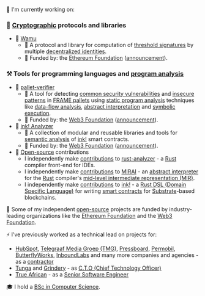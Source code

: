 🔭 I'm currently working on:

### 🔑 [Cryptographic][crypto] protocols and libraries

- 🚧 [Wamu][wamu]
  - 📖 A protocol and library for computation of [threshold signatures] by multiple [decentralized identities][did].
  - 🌱 Funded by: the [Ethereum Foundation][EF] ([announcement][EF-announcement]).

### ⚒️ Tools for programming languages and [program analysis]

- 🚧 [pallet-verifier]
  - 📖 A tool for detecting [common security vulnerabilities][vulnerabilities] and [insecure patterns] in
    [FRAME pallets][FRAME] using [static program analysis][static-analysis] techniques like [data-flow analysis][data-flow],
    [abstract interpretation][abs-int] and [symbolic execution][symbex].
  - 🌱 Funded by: the [Web3 Foundation][W3F] ([announcement][W3F-announcement-pallet-verifier]).
- 🚀 [ink! Analyzer][ink-analyzer]
  - 📖 A collection of modular and reusable libraries and tools for [semantic analysis] of [ink!] smart contracts.
  - 🌱 Funded by: the [Web3 Foundation][W3F] ([announcement][W3F-announcement-ink-analyzer]).
- 🛟 [Open-source][open-source] contributions
  - I independently make [contributions][ra-contributions] to [rust-analyzer] - a [Rust] compiler front-end for IDEs.
  - I independently make [contributions][MIRAI-contributions] to [MIRAI] - an [abstract interpreter][abs-int]
    for the [Rust] compiler's [mid-level intermediate representation (MIR)][MIR].
  - I independently make [contributions][ink-contributions] to [ink!] - a [Rust DSL (Domain Specific Language)][DSL]
    for writing [smart contracts][smart-contract] for [Substrate]-based blockchains.

🌱 Some of my independent [open-source] projects are funded by industry-leading organizations like
the [Ethereum Foundation][EF] and the [Web3 Foundation][W3F].

⚡ I’ve previously worked as a technical lead on projects for:

- [HubSpot], [Telegraaf Media Groep (TMG)][TMG], [Pressboard], [Permobil], [ButterflyWorks], [InboundLabs]
  and many more companies and agencies - as a [contractor]
- [Tunga] and [Grindery] - as [C.T.O (Chief Technology Officer)][CTO]
- [True African] - as a [Senior Software Engineer][SWE]

🎓 I hold a [BSc in Computer Science][MAK].

[crypto]: https://en.wikipedia.org/wiki/Cryptography
[threshold signatures]: https://en.wikipedia.org/wiki/Threshold_cryptosystem#Methodology
[wamu]: https://wamu.tech
[did]: https://ethereum.org/en/decentralized-identity/#what-are-decentralized-identifiers
[EF]: https://esp.ethereum.foundation
[EF-announcement]: https://blog.ethereum.org/2023/06/15/allocation-update-q1-23
[program analysis]: https://en.wikipedia.org/wiki/Program_analysis
[pallet-verifier]: https://github.com/davidsemakula/pallet-verifier
[FRAME]: https://docs.substrate.io/learn/runtime-development/#frame
[vulnerabilities]: https://secure-contracts.com/not-so-smart-contracts/substrate
[insecure patterns]: https://docs.substrate.io/build/troubleshoot-your-code/#unsafe-or-insecure-patterns
[static-analysis]: https://en.wikipedia.org/wiki/Static_program_analysis
[data-flow]: https://en.wikipedia.org/wiki/Data-flow_analysis
[abs-int]: https://en.wikipedia.org/wiki/Abstract_interpretation
[symbex]: https://en.wikipedia.org/wiki/Symbolic_execution
[W3F]: https://web3.foundation
[W3F-announcement-pallet-verifier]: https://medium.com/web3foundation/web3-foundation-grants-wave-21-recipients-cb84921761fd
[ink-analyzer]: https://analyze.ink
[ink!]: https://use.ink
[semantic analysis]: https://en.wikipedia.org/wiki/Compiler#Front_end
[W3F-announcement-ink-analyzer]: https://medium.com/web3foundation/web3-foundation-grants-wave-17-recipients-aa33c5630e9c
[open-source]: https://en.wikipedia.org/wiki/Open_source
[rust-analyzer]: https://github.com/rust-lang/rust-analyzer
[ra-contributions]: https://github.com/rust-lang/rust-analyzer/pulls?q=is%3Apr+author%3Adavidsemakula
[Rust]: https://www.rust-lang.org
[MIRAI]: https://github.com/endorlabs/MIRAI
[MIRAI-contributions]: https://github.com/endorlabs/MIRAI/pulls?q=is%3Apr+author%3Adavidsemakula
[MIR]: https://rustc-dev-guide.rust-lang.org/mir/
[ink-contributions]: https://github.com/use-ink/ink/pulls?q=is%3Apr+author%3Adavidsemakula
[DSL]: https://doc.rust-lang.org/rust-by-example/macros/dsl.html
[smart-contract]: https://en.wikipedia.org/wiki/Smart_contract
[Substrate]: https://docs.substrate.io
[HubSpot]: https://www.hubspot.com
[TMG]: https://www.telegraaf.nl
[Pressboard]: https://www.pressboardmedia.com
[Permobil]: https://www.permobil.com
[ButterflyWorks]: https://www.butterflyworks.org
[InboundLabs]: https://w.inboundlabs.co
[contractor]: https://en.wikipedia.org/wiki/Contractor
[Tunga]: https://tunga.io
[Grindery]: https://www.grindery.com
[CTO]: https://en.wikipedia.org/wiki/Chief_technology_officer
[True African]: https://www.trueafrican.com
[SWE]: https://en.wikipedia.org/wiki/Software_engineering
[MAK]: https://cocis.mak.ac.ug
